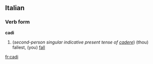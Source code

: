 ==Italian==
===Verb form===
'''cadi'''

#(''second-person singular indicative present tense of [[cadere]]'') (thou) fallest, (you) [[fall]]

[[fr:cadi]]